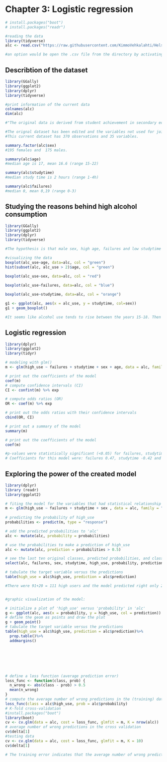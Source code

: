 # Chapter 3: Logistic regression

```r
# install.packages("boot")
# install.packages("readr")
```

```r
#reading the data
library(tidyverse)
alc <- read.csv("https://raw.githubusercontent.com/KimmoVehkalahti/Helsinki-Open-Data-Science/master/datasets/alc.csv")

#an option would be open the .csv file from the directory by activating this chunk: alc <- read.csv("data/alc.csv")"). Both seem to be working.
```

## Describtion of the dataset
```r

library(GGally)
library(ggplot2)
library(dplyr)
library(tidyverse)

#print information of the current data
colnames(alc)
dim(alc)

#"The original data is derived from student achievement in secondary education of two Portuguese schools. The data attributes include student grades, demographic, social and school related features) and it was collected by using school reports and questionnaires. Two datasets are provided regarding the performance in two distinct subjects: Mathematics (mat) and Portuguese language (por). G1-G3 mean the grade the student was in. 

#The orignal dataset has been edited and the variables not used for joining the two data have been combined by averaging (including the grade variables). Alc_use is the average of daily (Dalc) and weekend (Walc) alcohol use. High_use is True if the subject takes over 2 doses alcohol per week. "
#This current dataset has 370 observations and 35 variables. 

summary.factor(alc$sex)
#195 females and  175 males.

summary(alc$age)
#median age is 17, mean 16.6 (range 15-22)

summary(alc$studytime)
#median study time is 2 hours (range 1-4h)

summary(alc$failures)
#median 0, mean 0,19 (range 0-3)


```

## Studying the reasons behind high alcohol consumption
```r

library(GGally)
library(ggplot2)
library(dplyr)
library(tidyverse)

#The hypothesis is that male sex, high age, failures and low studytime increase the risk of high alcohol consumption among these secondary school students.

#visualizing the data
boxplot(alc_use~age, data=alc, col = "green")
hist(subset(alc, alc_use > 2)$age, col = "green") 
        
boxplot(alc_use~sex, data=alc, col = "red")

boxplot(alc_use~failures, data=alc, col = "blue")

boxplot(alc_use~studytime, data=alc, col = "orange")

g1 <- ggplot(alc, aes(x = alc_use, y = studytime, col=sex))
g1 + geom_boxplot()

#It seems like alcohol use tends to rise between the years 15-18. Then there seems to be some  variation: There are no high-users in the age groups 19-21 but one very heavy drinker in the oldest age group. However, there are so few participants in the older cohorts that it is hard to make reliable group comparisons between them. The histograms supports our other hypotheses: Females tend to be drinking less on average, and true heavy drinkers are outliers in the female histogram. Males have more variance in the amount of drinking but the weekly drinking average is higher than in females.  Not surprisingly, more studying seems to correlate to less drinking and more failures seems to correlate to more drinking.

```

## Logistic regression
```r
library(dplyr)
library(ggplot2)
library(tidyr)

# modeling with glm()
m <- glm(high_use ~ failures + studytime + sex + age, data = alc, family = "binomial")

# print out the coefficients of the model
coef(m)
# compute confidence intervals (CI)
CI <- confint(m) %>% exp

# compute odds ratios (OR)
OR <- coef(m) %>% exp

# print out the odds ratios with their confidence intervals
cbind(OR, CI)

# print out a summary of the model
summary(m)

# print out the coefficients of the model
coef(m)

#p-values were statistically significant (<0.05) for failures, studytime and sex but not for age. 
# Coefficients for this model were: failures 0.47, studytime -0.42 and sex 0.7. For failures OR was 1.60 [95 % CI 1.06 - 2.46], for studytime OR was 0.65 [95 % CI 0.47-0.89] and for sex 2.02 [95 % CI 1.24 - 3.31]. Sex has the highest predictive value in this model. This means that e.g. for each failure increases the odds of high alcohol consumption 1.60 times. Male sex increases the risk of being a high-user 2.02 times. 


```
## Exploring the power of the created model 
```r
library(dplyr)
library (readr)
library(ggplot2)

# fiting the model for the variables that had statistical relationship with high/low alcohol consumption
m <- glm(high_use ~ failures + studytime + sex , data = alc, family = "binomial")
         
# predicting the probability of high_use
probabilities <- predict(m, type = "response")

# add the predicted probabilities to 'alc'
alc <- mutate(alc, probability = probabilities)

# use the probabilities to make a prediction of high_use
alc <- mutate(alc, prediction = probabilities > 0.5)

# see the last ten original classes, predicted probabilities, and class predictions
select(alc, failures, sex, studytime, high_use, probability, prediction) %>% tail(10)

# tabulate the target variable versus the predictions
table(high_use = alc$high_use, prediction = alc$prediction)

#There were 91+20 = 111 high users and the model predicted right only 20 of them. There were 245+14 = 259 not high users  and the model predicted right 245 of them. So this model was not very good in spotting high users.


#graphic visualization of the model:

# initialize a plot of 'high_use' versus 'probability' in 'alc'
g <- ggplot(alc, aes(x = probability, y = high_use, col = prediction))
# define the geom as points and draw the plot
g + geom_point()
# tabulate the target variable versus the predictions
table(high_use = alc$high_use, prediction = alc$prediction)%>% 
  prop.table()%>%
  addmargins()







# define a loss function (average prediction error)
loss_func <- function(class, prob) {
  n_wrong <- abs(class - prob) > 0.5
  mean(n_wrong)
}
# compute the average number of wrong predictions in the (training) data
loss_func(class = alc$high_use, prob = alc$probability)
# K-fold cross-validation
#install.packages("boot")
library(boot)
cv <- cv.glm(data = alc, cost = loss_func, glmfit = m, K = nrow(alc))
# average number of wrong predictions in the cross validation
cv$delta[1]
#testing data
cv <- cv.glm(data = alc, cost = loss_func, glmfit = m, K = 10)
cv$delta[1]

# The training error indicates that the average number of wrong predictions of the model is 0.29. 


```